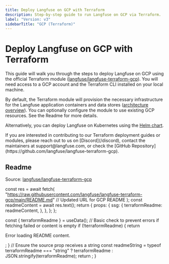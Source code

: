 ```yaml
---
title: Deploy Langfuse on GCP with Terraform
description: Step-by-step guide to run Langfuse on GCP via Terraform.
label: "Version: v3"
sidebarTitle: "GCP (Terraform)"
---
```


# Deploy Langfuse on GCP with Terraform

This guide will walk you through the steps to deploy Langfuse on GCP using the official Terraform module ([langfuse/langfuse-terraform-gcp](https://github.com/langfuse/langfuse-terraform-gcp)).
You will need access to a GCP account and the Terraform CLI installed on your local machine.

By default, the Terraform module will provision the necessary infrastructure for the Langfuse application containers and data stores ([architecture overview](/self-hosting#architecture)).
You can optionally configure the module to use existing GCP resources. See the Readme for more details.

Alternatively, you can deploy Langfuse on Kubernetes using the [Helm chart](/self-hosting/kubernetes-helm).

<Callout type="info">
  If you are interested in contributing to our Terraform deployment guides or
  modules, please reach out to us on [Discord](/discord), contact the
  maintainers at support@langfuse.com, or check the [GitHub
  Repository](https://github.com/langfuse/langfuse-terraform-gcp).
</Callout>

## Readme

Source: [langfuse/langfuse-terraform-gcp](https://github.com/langfuse/langfuse-terraform-gcp)


  const res = await fetch(
    "https://raw.githubusercontent.com/langfuse/langfuse-terraform-gcp/main/README.md" // Updated URL for GCP README
  );
  const readmeContent = await res.text();
  return {
    props: {
      ssg: {
        terraformReadme: readmeContent,
      },
    },
  };
};

  const { terraformReadme } = useData();
  // Basic check to prevent errors if fetching failed or content is empty
  if (!terraformReadme) {
    return <p>Error loading README content.</p>;
  }
  // Ensure the source prop receives a string
  const readmeString =
    typeof terraformReadme === "string"
      ? terraformReadme
      : JSON.stringify(terraformReadme);
  return <Playground source={readmeString} />;
}

<div className="p-6 mt-6 border bg-card rounded-md">
  <TerraformReadme />
</div>
